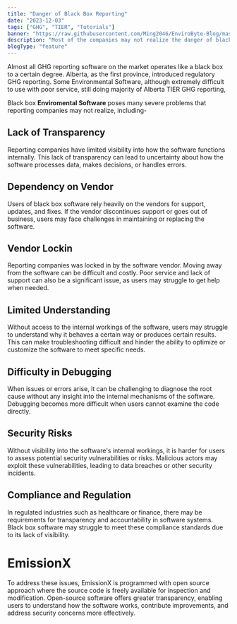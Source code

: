 ```yaml
---
title: "Danger of Black Box Reporting"
date: "2023-12-03"
tags: ["GHG", "TIER", "Tutorials"]
banner: "https://raw.githubusercontent.com/Ming2046/EnviroByte-Blog/master/images/NextLevel1.png"
description: "Most of the companies may not realize the danger of black box software for GHG reporting"
blogType: "feature"
---
```


Almost all GHG reporting software on the market operates like a black box to a certain degree.
Alberta, as the first province, introduced regulatory GHG reporting. Some Environmental Software, although extremely difficult to use with poor service,
still doing majority of Alberta TIER GHG reporting,

Black box **Enviromental Software** poses many severe problems that reporting companies may not realize, including-

## Lack of Transparency

Reporting companies have limited visibility into how the software functions internally.
This lack of transparency can lead to uncertainty about how the software processes data, makes decisions,
or handles errors.

## Dependency on Vendor

Users of black box software rely heavily on the vendors for support, updates, and fixes.
If the vendor discontinues support or goes out of business, users may face challenges in maintaining or
replacing the software.

## Vendor Lockin

Reporting companies was locked in by the software vendor. Moving away from the software can be difficult and costly.
Poor service and lack of support can also be a significant issue, as users may struggle to get help when needed.

## Limited Understanding

Without access to the internal workings of the software, users may struggle to understand why
it behaves a certain way or produces certain results. This can make troubleshooting
difficult and hinder the ability to optimize or customize the software to meet specific needs.

## Difficulty in Debugging

When issues or errors arise, it can be challenging to diagnose the root cause without any insight
into the internal mechanisms of the software. Debugging becomes more difficult when users cannot
examine the code directly.

## Security Risks

Without visibility into the software's internal workings, it is harder for users to
assess potential security vulnerabilities or risks. Malicious actors may exploit these vulnerabilities,
leading to data breaches or other security incidents.

## Compliance and Regulation

In regulated industries such as healthcare or finance, there may be requirements for
transparency and accountability in software systems. Black box software may struggle to
meet these compliance standards due to its lack of visibility.

# EmissionX

To address these issues, EmissionX is programmed with open source approach where
the source code is freely available for inspection and modification. Open-source software offers
greater transparency, enabling users to understand how the software works, contribute improvements,
and address security concerns more effectively.
